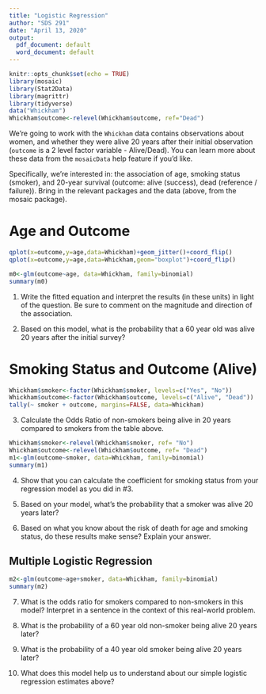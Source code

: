 ```yaml
---
title: "Logistic Regression"
author: "SDS 291"
date: "April 13, 2020"
output:
  pdf_document: default
  word_document: default
---
```


```r
knitr::opts_chunk$set(echo = TRUE)
library(mosaic)
library(Stat2Data)
library(magrittr)
library(tidyverse)
data("Whickham")
Whickham$outcome<-relevel(Whickham$outcome, ref="Dead")
```

We're going to work with the `Whickham` data contains observations about women, and whether they were alive 20 years after their initial observation (`outcome` is a 2 level factor variable - Alive/Dead). You can learn more about these data from the `mosaicData` help feature if you'd like.

Specifically, we're interested in: the association of age, smoking status (smoker), and 20-year survival (outcome: alive (success), dead (reference / failure)).  Bring in the relevant packages and the data (above, from the mosaic package).

# Age and Outcome

```r
qplot(x=outcome,y=age,data=Whickham)+geom_jitter()+coord_flip()
qplot(x=outcome,y=age,data=Whickham,geom="boxplot")+coord_flip()
```


```r
m0<-glm(outcome~age, data=Whickham, family=binomial)
summary(m0)
```

1. Write the fitted equation and interpret the results (in these units) in light of the question. Be sure to comment on the magnitude and direction of the association.

\vspace{3in}

2. Based on this model, what is the probability that a 60 year old was alive 20 years after the initial survey?

\vspace{3in}

\newpage
# Smoking Status and Outcome (Alive)

```r
Whickham$smoker<-factor(Whickham$smoker, levels=c("Yes", "No"))
Whickham$outcome<-factor(Whickham$outcome, levels=c("Alive", "Dead"))
tally(~ smoker + outcome, margins=FALSE, data=Whickham)
```


3. Calculate the Odds Ratio of non-smokers being alive in 20 years compared to smokers from the table above.
\vspace{3in}

```r
Whickham$smoker<-relevel(Whickham$smoker, ref= "No")
Whickham$outcome<-relevel(Whickham$outcome, ref= "Dead")
m1<-glm(outcome~smoker, data=Whickham, family=binomial)
summary(m1)
```

4. Show that you can calculate the coefficient for smoking status from your regression model as you did in #3.

\vspace{3in}

5. Based on your model, what's the probability that a smoker was alive 20 years later?

\vspace{3in}

6. Based on what you know about the risk of death for age and smoking status, do these results make sense? Explain your answer.

\newpage
## Multiple Logistic Regression
```r
m2<-glm(outcome~age+smoker, data=Whickham, family=binomial)
summary(m2)
```

7. What is the odds ratio for smokers compared to non-smokers in this model? Interpret in a sentence in the context of this real-world problem.

\vspace{3in}


8. What is the probability of a 60 year old non-smoker being alive 20 years later?

\vspace{3in}


9. What is the probability of a 40 year old smoker being alive 20 years later?

\vspace{3in}


10. What does this model help us to understand about our simple logistic regression estimates above?

\vspace{3in}
